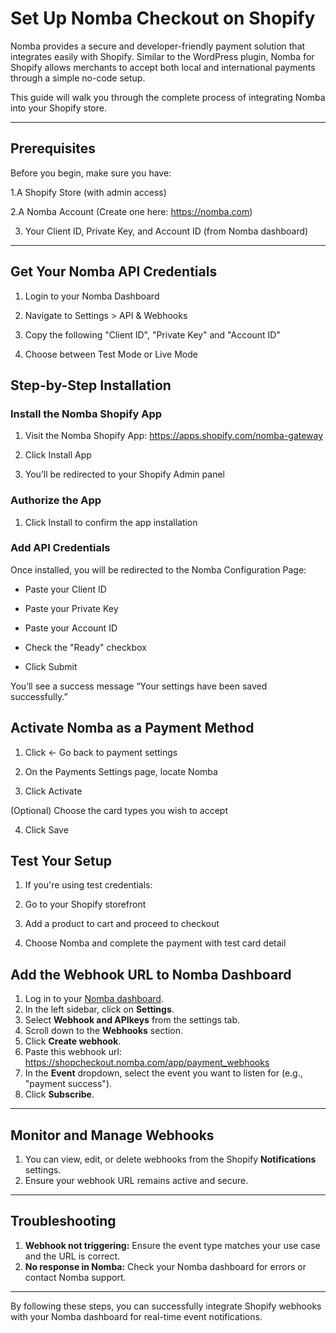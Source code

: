 # Set Up Nomba Checkout on Shopify

Nomba provides a secure and developer-friendly payment solution that integrates easily with Shopify. Similar to the WordPress plugin, Nomba for Shopify allows merchants to accept both local and international payments through a simple no-code setup.

This guide will walk you through the complete process of integrating Nomba into your Shopify store.

---

## Prerequisites

Before you begin, make sure you have:

1.A Shopify Store (with admin access)

2.A Nomba Account (Create one here: https://nomba.com)

3. Your Client ID, Private Key, and Account ID (from Nomba dashboard)

---

## Get Your Nomba API Credentials

1. Login to your Nomba Dashboard

2. Navigate to Settings > API & Webhooks

3. Copy the following "Client ID", "Private Key" and "Account ID"

4. Choose between Test Mode or Live Mode

## Step-by-Step Installation

### Install the Nomba Shopify App

1. Visit the Nomba Shopify App: https://apps.shopify.com/nomba-gateway

2. Click Install App

3. You’ll be redirected to your Shopify Admin panel

### Authorize the App

1. Click Install to confirm the app installation

### Add API Credentials
Once installed, you will be redirected to the Nomba Configuration Page:

- Paste your Client ID

- Paste your Private Key

- Paste your Account ID

- Check the "Ready" checkbox

- Click Submit

You’ll see a success message  “Your settings have been saved successfully.”

## Activate Nomba as a Payment Method

1. Click ← Go back to payment settings

2. On the Payments Settings page, locate Nomba

3. Click Activate

(Optional) Choose the card types you wish to accept

4. Click Save

## Test Your Setup

1. If you're using test credentials:

2. Go to your Shopify storefront

3. Add a product to cart and proceed to checkout

4. Choose Nomba and complete the payment with test card detail

## Add the Webhook URL to Nomba Dashboard

1. Log in to your [Nomba dashboard](https://dashboard.nomba.com/auth/login/).
2. In the left sidebar, click on **Settings**.
3. Select **Webhook and APIkeys** from the settings tab.
4. Scroll down to the **Webhooks** section.
5. Click **Create webhook**.
6. Paste this webhook url: https://shopcheckout.nomba.com/app/payment_webhooks
7. In the **Event** dropdown, select the event you want to listen for (e.g., "payment success").
8. Click **Subscribe**.

---

## Monitor and Manage Webhooks

1. You can view, edit, or delete webhooks from the Shopify **Notifications** settings.
2. Ensure your webhook URL remains active and secure.

---

## Troubleshooting

1. **Webhook not triggering:** Ensure the event type matches your use case and the URL is correct.
2. **No response in Nomba:** Check your Nomba dashboard for errors or contact Nomba support.

---

By following these steps, you can successfully integrate Shopify webhooks with your Nomba dashboard for real-time event notifications.